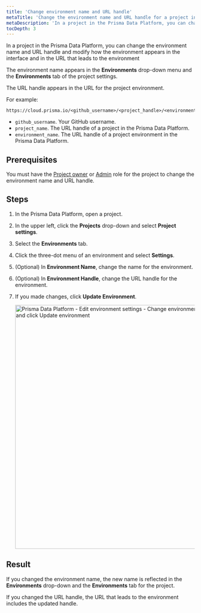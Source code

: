 ```yaml
---
title: 'Change environment name and URL handle'
metaTitle: 'Change the environment name and URL handle for a project in the Prisma Data Platform'
metaDescription: 'In a project in the Prisma Data Platform, you can change the environment name and URL handle and modify how the environment appears in the interface and in the URL that leads to the environment.'
tocDepth: 3
---
```


<TopBlock>

In a project in the Prisma Data Platform, you can change the environment name and URL handle and modify how the environment appears in the interface and in the URL that leads to the environment

The environment name appears in the **Environments** drop-down menu and the **Environments** tab of the project settings.

The URL handle appears in the URL for the project environment.

For example:

```
https://cloud.prisma.io/<github_username>/<project_handle>/<environment_name>
```

* `github_username`. Your GitHub username.
* `project_name`. The URL handle of a project in the Prisma Data Platform.
* `environment_name`. The URL handle of a project environment in the Prisma Data Platform.

</TopBlock>

## Prerequisites

You must have the [Project owner](/data-platform/members/user-roles) or [Admin](/data-platform/members/user-roles) role for the project to change the environment name and URL handle.

## Steps

1. In the Prisma Data Platform, open a project.
2. In the upper left, click the **Projects** drop-down and select **Project settings**.
3. Select the **Environments** tab.
4. Click the three-dot menu of an environment and select **Settings**.
5. (Optional) In **Environment Name**, change the name for the environment.
6. (Optional) In **Environment Handle**, change the URL handle for the environment.
7. If you made changes, click **Update Environment**.

    <img
        src="https://res.cloudinary.com/prismaio/image/upload/v1667214423/docs/pdp/environments/edit-environment-settings-01-change-name-and-URL-handle_asrabv.png"
        alt="Prisma Data Platform - Edit environment settings - Change environment name and URL handle and click Update environment"
        width="650px"
    />

## Result

If you changed the environment name, the new name is reflected in the **Environments** drop-down and the **Environments** tab for the project.

If you changed the URL handle, the URL that leads to the environment includes the updated handle.